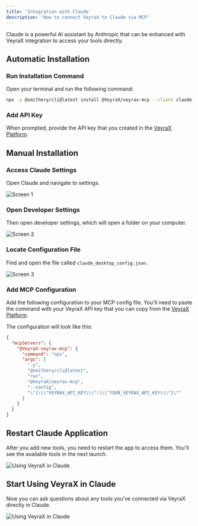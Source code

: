 ```yaml
---
title: 'Integration with Claude'
description: 'How to connect VeyraX to Claude via MCP'
---
```


Claude is a powerful AI assistant by Anthropic that can be enhanced with VeyraX integration to access your tools directly.

## Automatic Installation

### Run Installation Command

Open your terminal and run the following command:

```bash
npx -y @smithery/cli@latest install @VeyraX/veyrax-mcp --client claude
```

### Add API Key

When prompted, provide the API key that you created in the [VeyraX Platform](https://veyrax.com/agent/new).

## Manual Installation

### Access Claude Settings

Open Claude and navigate to settings.

![Screen 1](/images/claude/claude_1.png)

### Open Developer Settings
Then open developer settings, which will open a folder on your computer.

![Screen 2](/images/claude/claude_2.png)

### Locate Configuration File

Find and open the file called `claude_desktop_config.json`.

![Screen 3](/images/claude/claude_3.png)

### Add MCP Configuration

Add the following configuration to your MCP config file. You'll need to paste the command with your VeyraX API key that you can copy from the [VeyraX Platform](https://www.veyrax.com/agent/new).

The configuration will look like this:

```json
{
  "mcpServers": {
    "@VeyraX-veyrax-mcp": {
      "command": "npx",
      "args": [
        "-y",
        "@smithery/cli@latest",
        "run",
        "@VeyraX/veyrax-mcp",
        "--config",
        "\"{\\\"VEYRAX_API_KEY\\\":\\\"YOUR_VEYRAX_API_KEY\\\"}\""
      ]
    }
  }
}
```

## Restart Claude Application

After you add new tools, you need to restart the app to access them. You'll see the available tools in the next launch.

![Using VeyraX in Claude](/images/claude/claude_4.png)


## Start Using VeyraX in Claude

Now you can ask questions about any tools you've connected via VeyraX directly in Claude.

![Using VeyraX in Claude](/images/claude/claude_5.png)